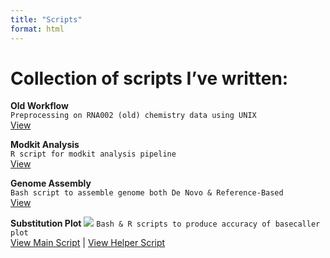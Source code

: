 ```yaml
---
title: "Scripts"
format: html
---
```



# Collection of scripts I've written:

::: {.card-grid}
::: {.card}
**Old Workflow**  
`Preprocessing on RNA002 (old) chemistry data using UNIX`  
[View](scripts/old_workflow.qmd)
:::
::: {.card}
**Modkit Analysis**  
`R script for modkit analysis pipeline`  
[View](scripts/Modkit_Analysis_dRNAseq.qmd)
:::
::: {.card}
**Genome Assembly**  
`Bash script to assemble genome both De Novo & Reference-Based`  
[View](scripts/genome_assembly.qmd)
:::
::: {.card}
**Substitution Plot** 
![](hbec_IVT_substitutionplot.png)
`Bash & R scripts to produce accuracy of basecaller plot`  
[View Main Script](scripts/Accuracy_Substitution_Plot.qmd) | [View Helper Script](scripts/Substitutionplot.qmd)
:::
:::


<!-- -[RNA002 Workflow (OLD)](/scripts/old_workflow.qmd) -->
<!-- -[Genome Assembly](/scripts/genome_assembly.qmd) -->
<!-- -[Script 3]() -->